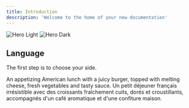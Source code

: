 ```yaml
---
title: Introduction
description: 'Welcome to the home of your new documentation'
---
```


<img
  className="block dark:hidden"
  src="/images/banniere.svg"
  alt="Hero Light"
/>
<img
  className="hidden dark:block"
  src="/images/banniere.svg"
  alt="Hero Dark"
/>

## Language

The first step is to choose your side.

<CardGroup cols={2}>
  <Card
    title="English"
    icon="burger"
    href="https://mintlify.com/docs/quickstart"
  >
    An appetizing American lunch with a juicy burger, topped with melting cheese, fresh vegetables and tasty sauce.
  </Card>
  <Card
    title="Français"
    icon="croissant"
    href="https://mintlify.com/docs/development"
  >
    Un petit déjeuner français irrésistible avec des croissants fraîchement cuits, dorés et croustillants, accompagnés d'un café aromatique et d'une confiture maison.
  </Card>
</CardGroup>
